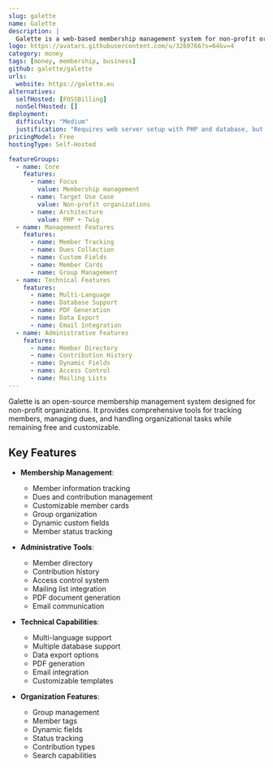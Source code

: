 ```yaml
---
slug: galette
name: Galette
description: |
  Galette is a web-based membership management system for non-profit organizations, offering features like member tracking, dues collection, and customizable fields while being free and open source.
logo: https://avatars.githubusercontent.com/u/3269766?s=64&v=4
category: money
tags: [money, membership, business]
github: galette/galette
urls:
  website: https://galette.eu
alternatives:
  selfHosted: [FOSSBilling]
  nonSelfHosted: []
deployment:
  difficulty: "Medium"
  justification: "Requires web server setup with PHP and database, but has good documentation."
pricingModel: Free
hostingType: Self-Hosted

featureGroups:
  - name: Core
    features:
      - name: Focus
        value: Membership management
      - name: Target Use Case
        value: Non-profit organizations
      - name: Architecture
        value: PHP + Twig
  - name: Management Features
    features:
      - name: Member Tracking
      - name: Dues Collection
      - name: Custom Fields
      - name: Member Cards
      - name: Group Management
  - name: Technical Features
    features:
      - name: Multi-Language
      - name: Database Support
      - name: PDF Generation
      - name: Data Export
      - name: Email Integration
  - name: Administrative Features
    features:
      - name: Member Directory
      - name: Contribution History
      - name: Dynamic Fields
      - name: Access Control
      - name: Mailing Lists
---
```


Galette is an open-source membership management system designed for non-profit organizations. It provides comprehensive tools for tracking members, managing dues, and handling organizational tasks while remaining free and customizable.

## Key Features

- **Membership Management**:

  - Member information tracking
  - Dues and contribution management
  - Customizable member cards
  - Group organization
  - Dynamic custom fields
  - Member status tracking

- **Administrative Tools**:

  - Member directory
  - Contribution history
  - Access control system
  - Mailing list integration
  - PDF document generation
  - Email communication

- **Technical Capabilities**:

  - Multi-language support
  - Multiple database support
  - Data export options
  - PDF generation
  - Email integration
  - Customizable templates

- **Organization Features**:
  - Group management
  - Member tags
  - Dynamic fields
  - Status tracking
  - Contribution types
  - Search capabilities

